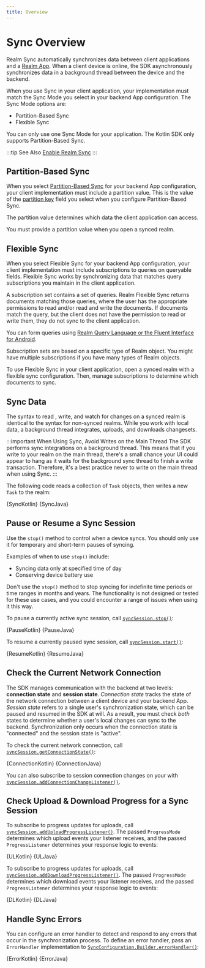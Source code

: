 ```yaml
---
title: Overview
---
```


# Sync Overview

Realm Sync automatically synchronizes data between client applications and 
a [Realm App](https://docs.mongodb.com/realm/cloud/#std-label-realm-cloud).
When a client  device is online, the SDK asynchronously synchronizes data in a 
background thread between the device and the backend.

When you use Sync in your client application, your implementation must match 
the Sync Mode you select in your backend App configuration. The Sync Mode
options are:

- Partition-Based Sync
- Flexible Sync

You can only use one Sync Mode for your application. The Kotlin
SDK only supports Partition-Based Sync.

:::tip See Also
[Enable Realm Sync](https://docs.mongodb.com/realm/sync/configure/enable-sync/#std-label-enable-realm-sync)
:::

## Partition-Based Sync

When you select [Partition-Based Sync](https://docs.mongodb.com/realm/sync/data-access-patterns/partitions/#std-label-partition-based-sync)
for your backend App configuration, your client implementation must
include a  partition value. This is the value of the
[partition key](https://docs.mongodb.com/realm/sync/data-access-patterns/partitions/#std-label-partition-key)
field you select when you configure Partition-Based Sync. 

The partition value determines which data the client application can access.

You must provide a partition value when you open a synced realm.

## Flexible Sync

When you select Flexible Sync for your backend App
configuration, your client implementation must include subscriptions to
queries on queryable fields. Flexible Sync works
by synchronizing data that matches query subscriptions you maintain in the
client application.

A subscription set contains a set of queries. Realm Flexible Sync returns
documents matching those queries, where the user has the appropriate
permissions to read and/or read and write the documents. If documents
match the query, but the client does not have the permission to read or
write them, they do not sync to
the client application.

You can form queries using
[Realm Query Language or the Fluent Interface for Android](/sdk/java/realm-database/query-language).

Subscription sets are based on a specific type of Realm object. You
might have multiple subscriptions if you have many types of Realm
objects.

To use Flexible Sync in your client application, open a synced realm 
with a flexible sync configuration. Then, manage subscriptions
to determine which documents to sync.

## Sync Data

The syntax to read , write, and watch for changes on a synced realm is
identical to the syntax for non-synced realms. While you work with
local data, a background thread integrates, uploads, and
downloads changesets.

:::important When Using Sync, Avoid Writes on the Main Thread
The SDK performs sync integrations on a background thread. This means
that if you write to your realm on the main thread, there's a small chance your UI
could appear to hang as it waits for the background sync thread to finish a write
transaction. Therefore, it's a best practice never to write on the main thread
when using Sync.
:::

The following code reads a collection of `Task` objects, then writes a
new `Task` to the realm:

<Tabs groupId="java-sdk-languages">
    <TabItem value="kotlin" label="Kotlin">
        <CodeBlock language="kotlin">{SyncKotlin}</CodeBlock>
    </TabItem>
    <TabItem value="java" label="Java">
        <CodeBlock language="java">{SyncJava}</CodeBlock>
    </TabItem>
</Tabs>

## Pause or Resume a Sync Session

Use the `stop()` method to control when a device syncs. You should
only use it for temporary and short-term pauses of syncing.

Examples of when to use `stop()` include:

- Syncing data only at specified time of day
- Conserving device battery use

Don't use the `stop()` method to stop syncing for indefinite time
periods or time ranges in months and years. The functionality is not
designed or tested for these use cases, and you could encounter a range
of issues when using it this way.

To pause a currently active sync session, call
[`syncSession.stop()`](https://docs.mongodb.com/realm-sdks/java/latest/io/realm/mongodb/sync/SyncSession.html#stop--):

<Tabs groupId="java-sdk-languages">
    <TabItem value="kotlin" label="Kotlin">
        <CodeBlock language="kotlin">{PauseKotlin}</CodeBlock>
    </TabItem>
    <TabItem value="java" label="Java">
        <CodeBlock language="java">{PauseJava}</CodeBlock>
    </TabItem>
</Tabs>

To resume a currently paused sync session, call
[`syncSession.start()`](https://docs.mongodb.com/realm-sdks/java/latest/io/realm/mongodb/sync/SyncSession.html#start--):

<Tabs groupId="java-sdk-languages">
    <TabItem value="kotlin" label="Kotlin">
        <CodeBlock language="kotlin">{ResumeKotlin}</CodeBlock>
    </TabItem>
    <TabItem value="java" label="Java">
        <CodeBlock language="java">{ResumeJava}</CodeBlock>
    </TabItem>
</Tabs>

## Check the Current Network Connection

The SDK manages communication with the backend at two levels:
**connection state** and **session state**. *Connection state* tracks
the state of the network connection between a client device and your
backend App. *Session state* refers to a single user's synchronization
state, which can be paused and resumed in the SDK at will. As a
result, you must check *both* states to determine whether
a user's local changes can sync to the backend. Synchronization
only occurs when the connection state is "connected" and the session
state is "active".

To check the current network connection, call [`syncSession.getConnectionState()`](https://docs.mongodb.com/realm-sdks/java/latest/io/realm/mongodb/sync/SyncSession.html#getConnectionState--):

<Tabs groupId="java-sdk-languages">
    <TabItem value="kotlin" label="Kotlin">
        <CodeBlock language="kotlin">{ConnectionKotlin}</CodeBlock>
    </TabItem>
    <TabItem value="java" label="Java">
        <CodeBlock language="java">{ConnectionJava}</CodeBlock>
    </TabItem>
</Tabs>

You can also subscribe to session connection changes on your
with [`syncSession.addConnectionChangeListener()`](https://docs.mongodb.com/realm-sdks/java/latest/io/realm/mongodb/sync/SyncSession.html#addConnectionChangeListener-io.realm.mongodb.sync.ConnectionListener-).

## Check Upload & Download Progress for a Sync Session

To subscribe to progress updates for uploads, call
[`syncSession.addUploadProgressListener()`](https://docs.mongodb.com/realm-sdks/java/latest/io/realm/mongodb/sync/SyncSession.html#addUploadProgressListener(io.realm.mongodb.sync.ProgressMode,io.realm.mongodb.sync.ProgressListener)).
The passed `ProgressMode` determines which upload events your listener receives,
and the passed `ProgressListener` determines your response logic to events:

<Tabs groupId="java-sdk-languages">
    <TabItem value="kotlin" label="Kotlin">
        <CodeBlock language="kotlin">{ULKotlin}</CodeBlock>
    </TabItem>
    <TabItem value="java" label="Java">
        <CodeBlock language="java">{ULJava}</CodeBlock>
    </TabItem>
</Tabs>

To subscribe to progress updates for uploads, call [`syncSession.addDownloadProgressListener()`](https://docs.mongodb.com/realm-sdks/java/latest/io/realm/mongodb/sync/SyncSession.html#addDownloadProgressListener(io.realm.mongodb.sync.ProgressMode,io.realm.mongodb.sync.ProgressListener)).
The passed `ProgressMode` determines which download events your listener receives,
and the passed `ProgressListener` determines your response logic to events:

<Tabs groupId="java-sdk-languages">
    <TabItem value="kotlin" label="Kotlin">
        <CodeBlock language="kotlin">{DLKotlin}</CodeBlock>
    </TabItem>
    <TabItem value="java" label="Java">
        <CodeBlock language="java">{DLJava}</CodeBlock>
    </TabItem>
</Tabs>

## Handle Sync Errors

You can configure an error handler to detect and respond to any errors that
occur in the synchronization process. To define an error handler, pass an
`ErrorHandler` implementation to [`SyncConfiguration.Builder.errorHandler()`](https://docs.mongodb.com/realm-sdks/java/latest/io/realm/mongodb/sync/SyncConfiguration.Builder.html#errorHandler-io.realm.mongodb.sync.SyncSession.ErrorHandler-):

<Tabs groupId="java-sdk-languages">
    <TabItem value="kotlin" label="Kotlin">
        <CodeBlock language="kotlin">{ErrorKotlin}</CodeBlock>
    </TabItem>
    <TabItem value="java" label="Java">
        <CodeBlock language="java">{ErrorJava}</CodeBlock>
    </TabItem>
</Tabs>
